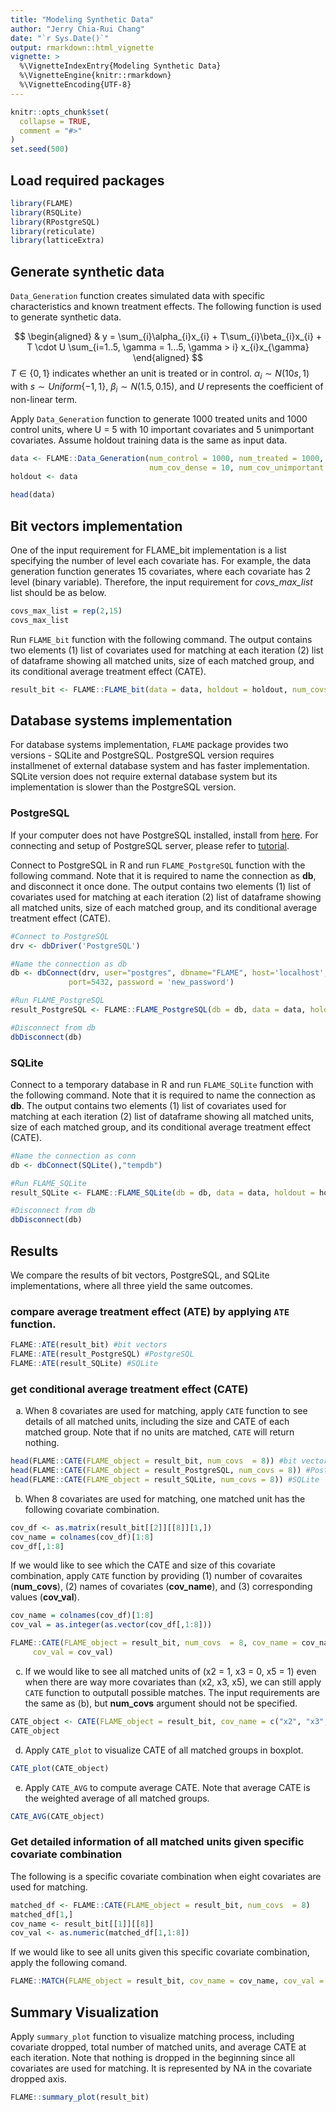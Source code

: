 ```yaml
---
title: "Modeling Synthetic Data"
author: "Jerry Chia-Rui Chang"
date: "`r Sys.Date()`"
output: rmarkdown::html_vignette
vignette: >
  %\VignetteIndexEntry{Modeling Synthetic Data}
  %\VignetteEngine{knitr::rmarkdown}
  %\VignetteEncoding{UTF-8}
---
```


```r
knitr::opts_chunk$set(
  collapse = TRUE,
  comment = "#>"
)
set.seed(500)
```


## Load required packages

```r
library(FLAME)
library(RSQLite)
library(RPostgreSQL)
library(reticulate)
library(latticeExtra)
```

## Generate synthetic data

`Data_Generation` function creates simulated data with specific characteristics and known treatment effects. The following function is used to generate synthetic data.  

\newline

$$
\begin{aligned}
& y = \sum_{i}\alpha_{i}x_{i} + T\sum_{i}\beta_{i}x_{i} + T \cdot U \sum_{i=1..5, \gamma = 1...5, \gamma > i} x_{i}x_{\gamma}
\end{aligned}
$$
$T \in \{0,1\}$ indicates whether an unit is treated or in control. $\alpha_{i} \sim N(10s, 1)$ with $s \sim Uniform\{-1,1\}$, $\beta_{i} \sim N(1.5,0.15)$, and $U$ represents the coefficient of non-linear term.  

\newline
  
Apply `Data_Generation` function to generate 1000 treated units and 1000 control units, where U = 5 with 10 important covariates and 5 unimportant covariates. Assume holdout training data is the same as input data.  
```r
data <- FLAME::Data_Generation(num_control = 1000, num_treated = 1000,
                               num_cov_dense = 10, num_cov_unimportant = 5, U = 5)
holdout <- data 
```


```r
head(data)
```

## Bit vectors implementation

One of the input requirement for FLAME_bit implementation is a list specifying the number of level each covariate has. For example, the data generation function generates 15 covariates, where each covariate has 2 level (binary variable). Therefore, the input requirement for *covs_max_list* list should be as below.  
```r
covs_max_list = rep(2,15)
covs_max_list
```
\newline  

Run `FLAME_bit` function with the following command. The output contains two elements (1) list of covariates used for matching at each iteration (2) list of dataframe showing all matched units, size of each matched group, and its conditional average treatment effect (CATE).  
```r
result_bit <- FLAME::FLAME_bit(data = data, holdout = holdout, num_covs = 15, covs_max_list = covs_max_list)
```

## Database systems implementation 

For database systems implementation, `FLAME` package provides two versions - SQLite and PostgreSQL. PostgreSQL version requires installmenet of external database system and has faster implementation. SQLite version does not require external database system but its implementation is slower than the PostgreSQL version.  

### PostgreSQL

If your computer does not have PostgreSQL installed, install from [here](https://www.postgresql.org/download/). For connecting and setup of PostgreSQL server, please refer to [tutorial](http://www.postgresqltutorial.com/connect-to-postgresql-database/).  

\newline

Connect to PostgreSQL in R and run `FLAME_PostgreSQL` function with the following command. Note that it is required to name the connection as **db**, and disconnect it once done. The output contains two elements (1) list of covariates used for matching at each iteration (2) list of dataframe showing all matched units, size of each matched group, and its conditional average treatment effect (CATE).  
```r
#Connect to PostgreSQL
drv <- dbDriver('PostgreSQL')

#Name the connection as db
db <- dbConnect(drv, user="postgres", dbname="FLAME", host='localhost',
             port=5432, password = 'new_password')

#Run FLAME_PostgreSQL 
result_PostgreSQL <- FLAME::FLAME_PostgreSQL(db = db, data = data, holdout = holdout, num_covs = 15)

#Disconnect from db
dbDisconnect(db)
```


### SQLite

Connect to a temporary database in R and run `FLAME_SQLite` function with the following command. Note that it is required to name the connection as **db**. The output contains two elements (1) list of covariates used for matching at each iteration (2) list of dataframe showing all matched units, size of each matched group, and its conditional average treatment effect (CATE).  
```r
#Name the connection as conn
db <- dbConnect(SQLite(),"tempdb") 

#Run FLAME_SQLite
result_SQLite <- FLAME::FLAME_SQLite(db = db, data = data, holdout = holdout, num_covs = 15)

#Disconnect from db
dbDisconnect(db)
```

## Results

We compare the results of bit vectors, PostgreSQL, and SQLite implementations, where all three yield the same outcomes.  

\newline 

### compare average treatment effect (ATE) by applying `ATE` function.
```r
FLAME::ATE(result_bit) #bit vectors
FLAME::ATE(result_PostgreSQL) #PostgreSQL
FLAME::ATE(result_SQLite) #SQLite
```

\newline 

### get conditional average treatment effect (CATE)

\newline

a. When 8 covariates are used for matching, apply `CATE` function to see details of all matched units, including the size and CATE of each matched group. Note that if no units are matched, `CATE` will return nothing.  
```r
head(FLAME::CATE(FLAME_object = result_bit, num_covs  = 8)) #bit vectors
head(FLAME::CATE(FLAME_object = result_PostgreSQL, num_covs = 8)) #PostgreSQL
head(FLAME::CATE(FLAME_object = result_SQLite, num_covs = 8)) #SQLite
```

\newline  

b. When 8 covariates are used for matching, one matched unit has the following covariate combination. 

```r
cov_df <- as.matrix(result_bit[[2]][[8]][1,])
cov_name = colnames(cov_df)[1:8]
cov_df[,1:8]
```

If we would like to see which the CATE and size of this covariate combination, apply `CATE` function by providing (1) number of covaraites (**num_covs**), (2) names of covariates (**cov_name**), and (3) corresponding values (**cov_val**).

```r
cov_name = colnames(cov_df)[1:8] 
cov_val = as.integer(as.vector(cov_df[,1:8]))
```


```r
FLAME::CATE(FLAME_object = result_bit, num_covs  = 8, cov_name = cov_name, 
     cov_val = cov_val)
```

\newline

c. If we would like to see all matched units of (x2 = 1, x3 = 0, x5 = 1) even when there are way more covariates than (x2, x3, x5), we can still apply `CATE` function to outputall possible matches. The input requirements are the same as (b), but **num_covs** argument should not be specified.

```r
CATE_object <- CATE(FLAME_object = result_bit, cov_name = c("x2", "x3", "x5"), cov_val = c(1, 0, 1))
CATE_object
```


d. Apply `CATE_plot` to visualize CATE of all matched groups in boxplot.  
```r
CATE_plot(CATE_object)
```


\newline 

e. Apply `CATE_AVG` to compute average CATE. Note that average CATE is the weighted average of all matched groups.  
```r
CATE_AVG(CATE_object) 
```

\newline 

### Get detailed information of all matched units given specific covariate combination  

The following is a specific covariate combination when eight covariates are used for matching.
```r
matched_df <- FLAME::CATE(FLAME_object = result_bit, num_covs  = 8)
matched_df[1,]
cov_name <- result_bit[[1]][[8]] 
cov_val <- as.numeric(matched_df[1,1:8])
```

If we would like to see all units given this specific covariate combination, apply the following comand.
```r
FLAME::MATCH(FLAME_object = result_bit, cov_name = cov_name, cov_val = cov_val)
```

## Summary Visualization  

Apply `summary_plot` function to visualize matching process, including covariate dropped, total number of matched units, and average CATE at each iteration. Note that nothing is dropped in the beginning since all covariates are used for matching. It is represented by NA in the covariate dropped axis.  

```r
FLAME::summary_plot(result_bit)
```
